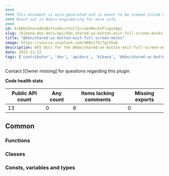 ```yaml
---
####
#### This document is auto-generated and is meant to be viewed inside our experimental, new docs system.
#### Reach out in #docs-engineering for more info.
####
id: kibKbnSharedUxButtonExitFullScreenMocksPluginApi
slug: /kibana-dev-docs/api/kbn-shared-ux-button-exit-full-screen-mocks
title: "@kbn/shared-ux-button-exit-full-screen-mocks"
image: https://source.unsplash.com/400x175/?github
description: API docs for the @kbn/shared-ux-button-exit-full-screen-mocks plugin
date: 2022-11-12
tags: ['contributor', 'dev', 'apidocs', 'kibana', '@kbn/shared-ux-button-exit-full-screen-mocks']
---
```




Contact [Owner missing] for questions regarding this plugin.

**Code health stats**

| Public API count  | Any count | Items lacking comments | Missing exports |
|-------------------|-----------|------------------------|-----------------|
| 13 | 0 | 9 | 0 |

## Common

### Functions
<DocDefinitionList data={kbnSharedUxButtonExitFullScreenMocksObj.common.functions}/>

### Classes
<DocDefinitionList data={kbnSharedUxButtonExitFullScreenMocksObj.common.classes}/>

### Consts, variables and types
<DocDefinitionList data={kbnSharedUxButtonExitFullScreenMocksObj.common.misc}/>

